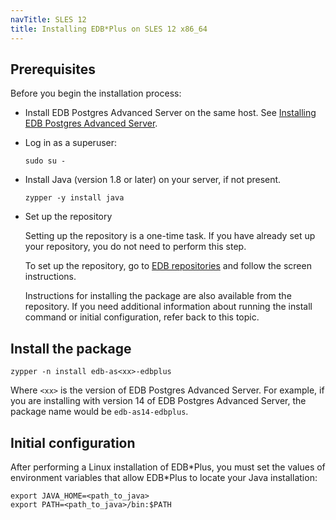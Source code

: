 ```yaml
---
navTitle: SLES 12
title: Installing EDB*Plus on SLES 12 x86_64
---
```


## Prerequisites

Before you begin the installation process:

- Install EDB Postgres Advanced Server on the same host. See [Installing EDB Postgres Advanced Server](/epas/latest/epas_inst_linux).

- Log in as a superuser:

  ```shell
  sudo su -
  ```

- Install Java (version 1.8 or later) on your server, if not present.

  ```shell
  zypper -y install java
  ```

- Set up the repository

  Setting up the repository is a one-time task. If you have already set up your repository, you do not need to perform this step.

  To set up the repository, go to [EDB repositories](https://www.enterprisedb.com/repos-downloads) and follow the screen instructions.

  Instructions for installing the package are also available from the repository. If you need additional information about running the install command or initial configuration, refer back to this topic.

## Install the package

```shell
zypper -n install edb-as<xx>-edbplus
```

Where `<xx>` is the version of EDB Postgres Advanced Server. For example, if you are installing with version 14 of EDB Postgres Advanced Server, the package name would be `edb-as14-edbplus`.

## Initial configuration

After performing a Linux installation of EDB\*Plus, you must set the values of environment variables that allow EDB\*Plus to locate your Java installation:

```shell
export JAVA_HOME=<path_to_java>
export PATH=<path_to_java>/bin:$PATH
```
